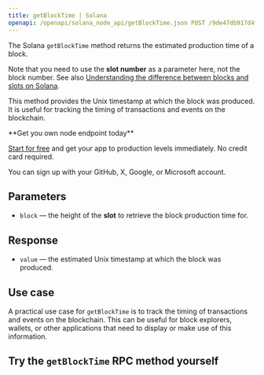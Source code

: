 ---
title: getBlockTime | Solana
openapi: /openapi/solana_node_api/getBlockTime.json POST /9de47db917d4f69168e3fed02217d15b
---

The Solana `getBlockTime` method returns the estimated production time of a block.

Note that you need to use the **slot number** as a parameter here, not the block number. See also [Understanding the difference between blocks and slots on Solana](/docs/understanding-the-difference-between-blocks-and-slots-on-solana).

This method provides the Unix timestamp at which the block was produced. It is useful for tracking the timing of transactions and events on the blockchain.

<Check>
**Get you own node endpoint today**

[Start for free](https://console.chainstack.com/) and get your app to production levels immediately. No credit card required.

You can sign up with your GitHub, X, Google, or Microsoft account.
</Check>


## Parameters

* `block` — the height of the **slot** to retrieve the block production time for.

## Response

* `value` — the estimated Unix timestamp at which the block was produced.

## Use case

A practical use case for `getBlockTime` is to track the timing of transactions and events on the blockchain. This can be useful for block explorers, wallets, or other applications that need to display or make use of this information.

## Try the `getBlockTime` RPC method yourself